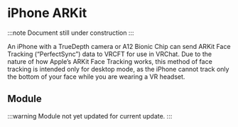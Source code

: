 # iPhone ARKit 

:::note
Document still under construction
:::

An iPhone with a TrueDepth camera or A12 Bionic Chip can send ARKit Face Tracking (“PerfectSync”) data to VRCFT for use in VRChat. 
Due to the nature of how Apple’s ARKit Face Tracking works, this method of face tracking is intended only for desktop mode, as the iPhone cannot track only the bottom of your face while you are wearing a VR headset.

## Module

:::warning
Module not yet updated for current update.
:::
